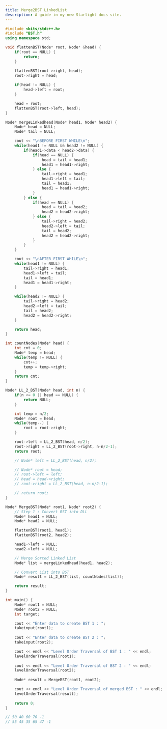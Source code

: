 ```yaml
---
title: Merge2BST LinkedList
description: A guide in my new Starlight docs site.
---
```


```c++
#include <bits/stdc++.h>
#include "BST.h"
using namespace std;

void flattenBST(Node* root, Node* &head) {
    if(root == NULL) {
        return;
    }

    flattenBST(root->right, head);
    root->right = head;
    
    if(head != NULL) {
        head->left = root;
    }

    head = root;
    flattenBST(root->left, head);
}

Node* mergeLinkedhead(Node* head1, Node* head2) {
    Node* head = NULL;
    Node* tail = NULL;

    cout << "\nBEFORE FIRST WHILE\n";
    while(head1 != NULL && head2 != NULL) {
        if(head1->data < head2->data) {
            if(head == NULL) {
                head = tail = head1;
                head1 = head1->right;
            } else {
                tail->right = head1;
                head1->left = tail;
                tail = head1;
                head1 = head1->right;
            }
        } else {
            if(head == NULL) {
                head = tail = head2;
                head2 = head2->right;
            } else {
                tail->right = head2;
                head2->left = tail;
                tail = head2;
                head2 = head2->right;
            }
        }
    }

    cout << "\nAFTER FIRST WHILE\n";
    while(head1 != NULL) {
        tail->right = head1;
        head1->left = tail;
        tail = head1;
        head1 = head1->right;
    }

    while(head2 != NULL) {
        tail->right = head2;
        head2->left = tail;
        tail = head2;
        head2 = head2->right;
    }

    return head;
}

int countNodes(Node* head) {
    int cnt = 0;
    Node* temp = head;
    while(temp != NULL) {
        cnt++;
        temp = temp->right;
    }
    return cnt;
}

Node* LL_2_BST(Node* head, int n) {
    if(n <= 0 || head == NULL) {
        return NULL;
    }

    int temp = n/2;
    Node* root = head;
    while(temp--) {
        root = root->right;
    }

    root->left = LL_2_BST(head, n/2);
    root->right = LL_2_BST(root->right, n-n/2-1);
    return root;

    // Node* left = LL_2_BST(head, n/2);

    // Node* root = head;
    // root->left = left;
    // head = head->right;
    // root->right = LL_2_BST(head, n-n/2-1);

    // return root;
}

Node* MergeBST(Node* root1, Node* root2) {
    // Step 1 : Convert BST into DLL
    Node* head1 = NULL;
    Node* head2 = NULL;

    flattenBST(root1, head1);
    flattenBST(root2, head2);

    head1->left = NULL;
    head2->left = NULL;

    // Merge Sorted Linked List
    Node* list = mergeLinkedhead(head1, head2);

    // Convert List into BST
    Node* result = LL_2_BST(list, countNodes(list));

    return result;
}

int main() {
    Node* root1 = NULL;
    Node* root2 = NULL;
    int target;

    cout << "Enter data to create BST 1 : ";
    takeinput(root1);
    
    cout << "Enter data to create BST 2 : ";
    takeinput(root2);

    cout << endl << "Level Order Traversal of BST 1 : " << endl;
    levelOrderTraversal(root1);
    
    cout << endl << "Level Order Traversal of BST 2 : " << endl;
    levelOrderTraversal(root2);
    
    Node* result = MergeBST(root1, root2);

    cout << endl << "Level Order Traversal of merged BST : " << endl;
    levelOrderTraversal(result);
    
    return 0;
}

// 50 40 60 70 -1
// 55 45 35 65 47 -1
```